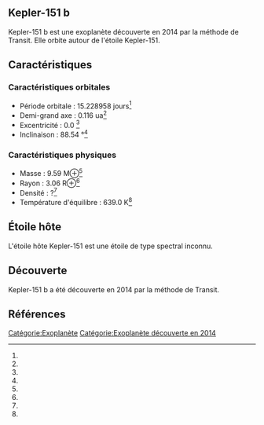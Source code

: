 == Kepler-151 b ==

{{Infobox Exoplanète
| nom = Kepler-151 b
| image = 
| légende = 
| étoile = Kepler-151
| constellation = 
| ascension_droite = 
| déclinaison = 
| distance = ?
| type_spectral = ?
| masse = 9.59 M⊕<ref></ref>
| rayon = 3.06 R⊕<ref></ref>
| densité = ?<ref></ref>
| gravité = ?<ref></ref>
| température = 639.0 K<ref></ref>
| période = 15.228958 j<ref></ref>
| demi_grand_axe = 0.116 ua<ref></ref>
| excentricité = 0.0 <ref></ref>
| inclinaison = 88.54 °<ref></ref>
| méthode_découverte = Transit
| date_découverte = 2014
| statut = Confirmée
}}

Kepler-151 b est une exoplanète découverte en 2014 par la méthode de Transit. Elle orbite autour de l'étoile Kepler-151.

== Caractéristiques ==

=== Caractéristiques orbitales ===
* Période orbitale : 15.228958 jours<ref></ref>
* Demi-grand axe : 0.116 ua<ref></ref>
* Excentricité : 0.0 <ref></ref>
* Inclinaison : 88.54 °<ref></ref>

=== Caractéristiques physiques ===
* Masse : 9.59 M⊕<ref></ref>
* Rayon : 3.06 R⊕<ref></ref>
* Densité : ?<ref></ref>
* Température d'équilibre : 639.0 K<ref></ref>

== Étoile hôte ==

{{Infobox Étoile
| nom = Kepler-151
| image = 
| légende = 
| constellation = 
| ascension_droite = 
| déclinaison = 
| distance = ?
| type_spectral = ?
| magnitude_absolue = 
| magnitude_apparente = 
| masse = ?<ref></ref>
| rayon = ?<ref></ref>
| température = ?<ref></ref>
| métallicité = ?<ref></ref>
| âge = ?<ref></ref>
}}

L'étoile hôte Kepler-151 est une étoile de type spectral inconnu.

== Découverte ==

Kepler-151 b a été découverte en 2014 par la méthode de Transit.

== Références ==
<references />

[[Catégorie:Exoplanète]]
[[Catégorie:Exoplanète découverte en 2014]]
